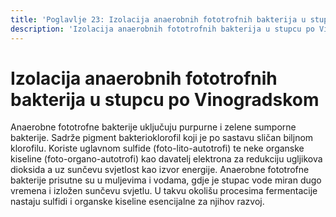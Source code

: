 ```yaml
---
title: 'Poglavlje 23: Izolacija anaerobnih fototrofnih bakterija u stupcu po Vinogradskom'
description: 'Izolacija anaerobnih fototrofnih bakterija u stupcu po Vinogradskom'
---
```


# Izolacija anaerobnih fototrofnih bakterija u stupcu po Vinogradskom

Anaerobne fototrofne bakterije uključuju purpurne i zelene sumporne bakterije.
 Sadrže pigment bakterioklorofil koji je po sastavu sličan biljnom 
klorofilu. Koriste uglavnom sulfide (foto-lito-autotrofi) te neke organske
kiseline (foto-organo-autotrofi) kao davatelj elektrona za redukciju ugljikova
dioksida a uz sunčevu svjetlost kao izvor energije. Anaerobne
fototrofne bakterije prisutne su u muljevima i vodama, gdje je stupac
vode miran dugo vremena i izložen sunčevu svjetlu. U takvu okolišu
procesima fermentacije nastaju sulfidi i organske kiseline esencijalne za
njihov razvoj.


